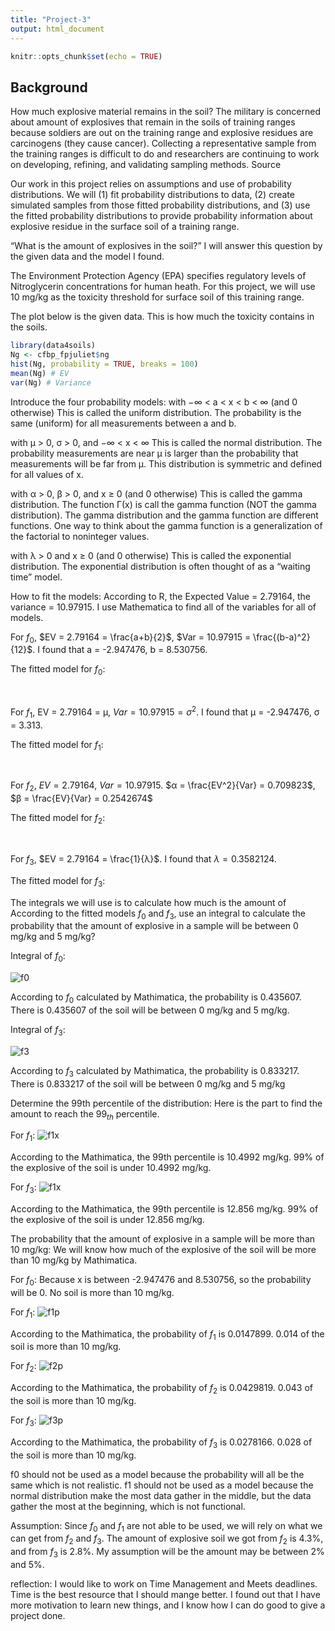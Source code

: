 ---
title: "Project-3"
output: html_document
---

```{r setup, include=FALSE}
knitr::opts_chunk$set(echo = TRUE)
```

## Background

How much explosive material remains in the soil? The military is concerned about amount of explosives that remain in the soils of training ranges because soldiers are out on the training range and explosive residues are carcinogens (they cause cancer). Collecting a representative sample from the training ranges is difficult to do and researchers are continuing to work on developing, refining, and validating sampling methods. Source

Our work in this project relies on assumptions and use of probability distributions. We will (1) fit probability distributions to data, (2) create simulated samples from those fitted probability distributions, and (3) use the fitted probability distributions to provide probability information about explosive residue in the surface soil of a training range.

“What is the amount of explosives in the soil?”
I will answer this question by the given data and the model I found.

The Environment Protection Agency (EPA) specifies regulatory levels of Nitroglycerin concentrations for human heath. For this project, we will use 10 mg/kg as the toxicity threshold for surface soil of this training range.


The plot below is the given data. This is how much the toxicity contains in the soils.
```{r}
library(data4soils)
Ng <- cfbp_fpjuliet$ng
hist(Ng, probability = TRUE, breaks = 100)
mean(Ng) # EV
var(Ng) # Variance
```

Introduce the four probability models:
\begin{align*}
f_0(x;a,b) = \frac{1}{b-a}
\end{align*} with −∞ < a < x < b < ∞ (and 0 otherwise)
This is called the uniform distribution. The probability is the same (uniform) for all measurements between a and b.

\begin{align*}
f_1(x; \mu,\sigma) = \frac{1}{\sqrt{2\pi \sigma^2}}e^{-\frac{1}{2}\left(\frac{x-\mu}{\sigma}\right)^2}
\end{align*} with μ > 0, σ > 0, and −∞ < x < ∞
This is called the normal distribution. The probability measurements are near μ is larger than the probability that measurements will be far from μ. This distribution is symmetric and defined for all values of x.

\begin{align*}
f_2(x; \alpha,\beta) = \frac{\beta^{\alpha}}{\Gamma(\alpha)}x^{\alpha-1}e^{-\beta x}
\end{align*} with α > 0, β > 0, and x ≥ 0 (and 0 otherwise)
This is called the gamma distribution.  The function Γ(x) is call the gamma function (NOT the gamma distribution). The gamma distribution and the gamma function are different functions. One way to think about the gamma function is a generalization of the factorial to noninteger values.

\begin{align*}
f_3(x; \lambda) = \lambda e^{-\lambda x}
\end{align*} with λ > 0 and x ≥ 0 (and 0 otherwise)
This is called the exponential distribution. The exponential distribution is often thought of as a “waiting time” model.


How to fit the models:
According to R, the Expected Value = 2.79164, the variance = 10.97915. I use Mathematica to find all of the variables for all of models.

For $f_0$, $EV = 2.79164 = \frac{a+b}{2}$, $Var = 10.97915 = \frac{(b-a)^2}{12}$. I found that a = -2.947476, b = 8.530756.

The fitted model for $f_0$:
\begin{align*}
f_0(x;a,b) = \frac{1}{b-a} = \frac{1}{8.530756-(-2.947476)} 
\end{align*} 
\begin{align*}
-2.947476 < x < 8.530756
\end{align*}

|
|

For $f_1$, EV = 2.79164 = μ, $Var = 10.97915 = σ^2$. I found that μ = -2.947476, σ = 3.313.

The fitted model for $f_1$:
\begin{align*}
f_1(x; \mu,\sigma) = \frac{1}{\sqrt{2\pi \sigma^2}}e^{-\frac{1}{2}\left(\frac{x-\mu}{\sigma}\right)^2}  = \frac{1}{\sqrt{2\pi (10.979)}}e^{-\frac{1}{2}\left(\frac{x-2.792}{3.313}\right)^2}
\end{align*}

|
|

For $f_2$, $EV = 2.79164$, $Var = 10.97915$. $α = \frac{EV^2}{Var} = 0.709823$, $β = \frac{EV}{Var} = 0.2542674$

The fitted model for $f_2$:
\begin{align*}
f_2(x; \alpha,\beta) = \frac{\beta^{\alpha}}{\Gamma(\alpha)}x^{\alpha-1}e^{-\beta x} = \frac{0.254^{0.710}}{\Gamma(0.710)}x^{0.710-1}e^{-0.254 x}
\end{align*}
\begin{align*}
x≥0 
\end{align*}

|
|

For $f_3$, $EV = 2.79164 = \frac{1}{λ}$. I found that $λ = 0.3582124$.

The fitted model for $f_3$:
\begin{align*}
f_3(x; \lambda) = \lambda e^{-\lambda x} = 0.358e^{−0.358x}
\end{align*} 
\begin{align*}
x≥0 
\end{align*}

The integrals we will use is to calculate how much is the amount of  
According to the fitted models $f_0$ and $f_3$, use an integral to calculate the probability that the amount of explosive in a sample will be between 0 mg/kg and 5 mg/kg? 

Integral of $f_0$:

\begin{align*}
\int_{0}^{5} \frac{1}{11.478232} dx
\end{align*}
![f0](C:\Users\brigh\Downloads\f0p.png)

According to $f_0$ calculated by Mathimatica, the probability is 0.435607. There is 0.435607 of the soil will be between 0 mg/kg and 5 mg/kg.

Integral of $f_3$:

\begin{align*}
\int_{0}^{5} 0.358e^{−0.358x} dx
\end{align*}
![f3](C:\Users\brigh\Downloads\f3in.png)

According to $f_3$ calculated by Mathimatica, the probability is 0.833217. There is 0.833217 of the soil will be between 0 mg/kg and 5 mg/kg


Determine the 99th percentile of the distribution:
Here is the part to find the amount to reach the $99_{th}$ percentile.

For $f_1$:
\begin{align*}
\int_{-∞}^{x} \frac{1}{\sqrt{2\pi (10.979)}}e^{-\frac{1}{2}\left(\frac{x-2.792}{3.313}\right)^2} dx = 0.99
\end{align*}
![f1x](C:\Users\brigh\Downloads\f1x.png)

According to the Mathimatica, the 99th percentile is 10.4992 mg/kg. 99% of the explosive of the soil is under 10.4992 mg/kg.

For $f_3$:
\begin{align*}
\int_{0}^{x} 0.358e^{−0.358x}  dx = 0.99
\end{align*}
![f1x](C:\Users\brigh\Downloads\f3x.png)

According to the Mathimatica, the 99th percentile is 12.856 mg/kg. 99% of the explosive of the soil is under 12.856 mg/kg.

The probability that the amount of explosive in a sample will be more than 10 mg/kg:
We will know how much of the explosive of the soil will be more than 10 mg/kg by Mathimatica.

For $f_0$:
Because x is between -2.947476 and 8.530756, so the probability will be 0. No soil is more than 10 mg/kg.

For $f_1$:
\begin{align*}
\int_{10}^{∞} \frac{1}{\sqrt{2\pi (10.979)}}e^{-\frac{1}{2}\left(\frac{x-2.792}{3.313}\right)^2} dx 
\end{align*}
![f1p](C:\Users\brigh\Downloads\f1p.png)

According to the Mathimatica, the probability of $f_1$ is 0.0147899. 0.014 of the soil is more than 10 mg/kg.

For $f_2$:
\begin{align*}
\int_{10}^{∞} \frac{0.254^{0.710}}{\Gamma(0.710)}x^{0.710-1}e^{-0.254 x} dx 
\end{align*}
![f2p](C:\Users\brigh\Downloads\f2p.png)

According to the Mathimatica, the probability of $f_2$ is 0.0429819. 0.043 of the soil is more than 10 mg/kg.

For $f_3$:
\begin{align*}
\int_{10}^{∞} 0.358e^{−0.358x} dx 
\end{align*}
![f3p](C:\Users\brigh\Downloads\f3p.png)

According to the Mathimatica, the probability of $f_3$ is 0.0278166. 0.028 of the soil is more than 10 mg/kg.




f0 should not be used as a model because the probability will all be the same which is not realistic.
f1 should not be used as a model because the normal distribution make the most data gather in the middle, but the data gather the most at the beginning, which is not functional.


Assumption:
Since $f_0$ and $f_1$ are not able to be used, we will rely on what we can get from $f_2$ and $f_3$. The amount of explosive soil we got from $f_2$ is 4.3%, and from $f_3$ is 2.8%. My assumption will be the amount may be between 2% and 5%.

reflection:
I would like to work on Time Management and Meets deadlines. Time is the best resource that I should mange better.
I found out that I have more motivation to learn new things, and I know how I can do good to give a project done.